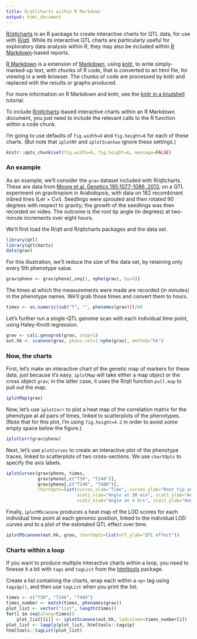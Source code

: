 ```yaml
---
title: R/qtlcharts within R Markdown
output: html_document
---
```


[R/qtlcharts](https://kbroman.org/qtlcharts/) is an R package to
create interactive charts for QTL data, for use with
[R/qtl](https://rqtl.org).
While its interactive QTL charts are particularly useful for
exploratory data analysis within R, they may also be included within
[R Markdown](https://rmarkdown.rstudio.com)-based reports.

[R Markdown](https://rmarkdown.rstudio.com) is a
extension of [Markdown](https://daringfireball.net/projects/markdown/),
using [knitr](https://yihui.name/knitr/), to write simply-marked-up
text, with chunks of R code, that is converted to an html file, for
viewing in a web browser. The chunks of code are processed by knitr and
replaced with the results or graphs produced.

For more information on R Markdown and knitr, see the
[knitr in a knutshell](https://kbroman.org/knitr_knutshell/)
tutorial.

To include [R/qtlcharts](https://kbroman.org/qtlcharts/)-based
interactive charts within an R Markdown document, you just need to include the
relevant calls to the R function within a code chunk.

I'm going to use defaults of `fig.width=8` and `fig.height=6` for
each of these charts. (But note that `iplotRF` and `iplotScantwo` ignore
these settings.)

```r
knitr::opts_chunk$set(fig.width=8, fig.height=6, message=FALSE)
```


### An example

As an example, we'll consider the `grav` dataset included with
R/qtlcharts. These are data from
[Moore et al. Genetics 195:1077-1086, 2013](https://pubmed.ncbi.nlm.nih.gov/23979570/),
on a QTL experiment on gravitropism in Arabidopsis, with data on 162
recombinant inbred lines (Ler &times; Cvi). Seedlings were sprouted
and then rotated 90 degrees with respect to gravity; the growth of the
seedlings was then recorded on video. The outcome is the root tip
angle (in degrees) at two-minute increments over eight hours.

We'll first load the R/qtl and R/qtlcharts packages and the data set.

```r
library(qtl)
library(qtlcharts)
data(grav)
```

For this illustration, we'll reduce the size of the data set, by
retaining only every 5th phenotype value.

```r
grav$pheno <- grav$pheno[,seq(1, nphe(grav), by=5)]
```

The times at which the measurements were made are recorded (in
minutes) in the phenotype names. We'll grab those times and convert
them to hours.

```r
times <- as.numeric(sub("T", "", phenames(grav)))/60
```

Let's further run a single-QTL genome scan with each individual time
point, using Haley-Knott regression.

```r
grav <- calc.genoprob(grav, step=1)
out.hk <- scanone(grav, pheno.col=1:nphe(grav), method="hk")
```



### Now, the charts

First, let's make an interactive chart of the genetic map of markers
for these data, just because it's easy. `iplotMap` will take either a
map object or the cross object `grav`; in the latter case, it uses
the R/qtl function `pull.map` to pull out the map.

```r
iplotMap(grav)
```

Now, let's use `iplotCorr` to plot a heat map of the correlation
matrix for the phenotype at all pairs of times, linked to scatterplots
of the phenotypes. (Note that for this plot, I'm using
`fig.height=4.2` in order to avoid some empty space below the figure.)

```r
iplotCorr(grav$pheno)
```

Next, let's use `plotCurves` to create an interactive plot of the
phenotype traces, linked to scatterplots of two cross-sections.
We use `chartOpts` to specify the axis labels.

```r
iplotCurves(grav$pheno, times,
            grav$pheno[,c("T30", "T240")],
            grav$pheno[,c("T240", "T480")],
            chartOpts=list(curves_xlab="Time", curves_ylab="Root tip angle",
                           scat1_xlab="Angle at 30 min", scat1_ylab="Angle at 4 hrs",
                           scat2_xlab="Angle at 4 hrs", scat2_ylab="Angle at 8 hrs"))
```


Finally, `iplotMScanone` produces a heat map of the LOD scores for
each individual time point at each genomic position, linked to the
individual LOD curves and to a plot of the estimated QTL effect over
time.

```r
iplotMScanone(out.hk, grav, chartOpts=list(eff_ylab="QTL effect"))
```

### Charts within a loop

If you want to produce multiple interactive charts within a loop, you
need to finesse it a bit with `tags` and `tagList` from the
[htmltools](https://github.com/rstudio/htmltools) package.

Create a list containing the charts, wrap each within a `<p>` tag
using `tags$p()`, and then use `tagList` when you print the list.

```r
times <- c("T30", "T240", "T480")
times_number <- match(times, phenames(grav))
plot_list <- vector("list", length(times))
for(i in seq(along=times))
    plot_list[[i]] <- iplotScanone(out.hk, lodcolumn=times_number[i])
plot_list <- lapply(plot_list, htmltools::tags$p)
htmltools::tagList(plot_list)
```
